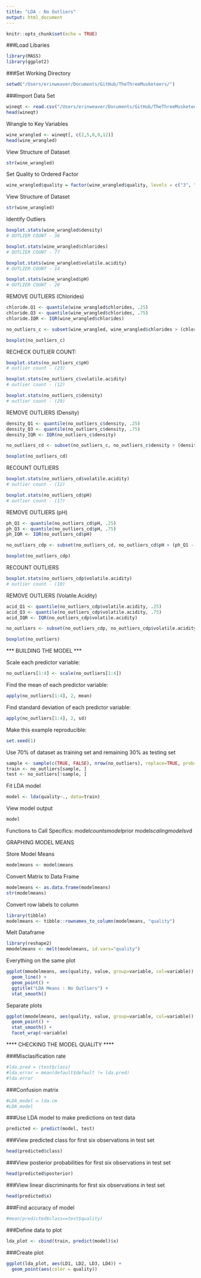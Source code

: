```yaml
---
title: "LDA - No Outliers"
output: html_document
---
```


```r
knitr::opts_chunk$set(echo = TRUE)
```

###Load Libaries
```r
library(MASS)
library(ggplot2)
```
###Set Working Directory
```r
setwd("/Users/erinweaver/Documents/GitHub/TheThreeMusketeers/")
```

###Import Data Set
```r
wineqt <- read.csv("/Users/erinweaver/Documents/GitHub/TheThreeMusketeers/Data/WineQT.csv")
head(wineqt)
```

Wrangle to Key Variables
```r
wine_wrangled <- wineqt[, c(2,5,8,9,12)]
head(wine_wrangled)
```

View Structure of Dataset
``` r
str(wine_wrangled)
```

Set Quality to Ordered Factor
``` r
wine_wrangled$quality = factor(wine_wrangled$quality, levels = c("3", "4", "5", "6", "7", "8"), ordered = TRUE)
```

View Structure of Dataset
``` r
str(wine_wrangled)
```

Identify Outliers

```r
boxplot.stats(wine_wrangled$density)
# OUTLIER COUNT - 36
```
```r
boxplot.stats(wine_wrangled$chlorides)
# OUTLIER COUNT - 77
```
```r
boxplot.stats(wine_wrangled$volatile.acidity)
# OUTLIER COUNT - 14
```

```r
boxplot.stats(wine_wrangled$pH)
# OUTLIER COUNT - 20
```

REMOVE OUTLIERS (Chlorides)

```r
chloride.Q1 <- quantile(wine_wrangled$chlorides, .25)
chloride.Q3 <- quantile(wine_wrangled$chlorides, .75)
chloride.IQR <- IQR(wine_wrangled$chlorides)
```
```r
no_outliers_c <- subset(wine_wrangled, wine_wrangled$chlorides > (chloride.Q1 - 1.5*chloride.IQR) & wine_wrangled$chlorides < (chloride.Q3 + 1.5*chloride.IQR))
```

```r
boxplot(no_outliers_c)
```

RECHECK OUTLIER COUNT:

```r
boxplot.stats(no_outliers_c$pH)
# outlier count - (23)
```

```r
boxplot.stats(no_outliers_c$volatile.acidity)
# outlier count - (12)
```

```r
boxplot.stats(no_outliers_c$density)
# outlier count - (29)
```

REMOVE OUTLIERS (Density)

```r
density_Q1 <- quantile(no_outliers_c$density, .25)
density_Q3 <- quantile(no_outliers_c$density, .75)
density_IQR <- IQR(no_outliers_c$density)
```
```r
no_outliers_cd <- subset(no_outliers_c, no_outliers_c$density > (density_Q1 - 1.5*density_IQR) & no_outliers_c$density < (density_Q3 + 1.5*density_IQR))
```

```r
boxplot(no_outliers_cd)
```

RECOUNT OUTLIERS
```r
boxplot.stats(no_outliers_cd$volatile.acidity)
# outlier count - (12)
```

```r
boxplot.stats(no_outliers_cd$pH)
# outlier count - (17)
```

REMOVE OUTLIERS (pH)

```r
ph_Q1 <- quantile(no_outliers_cd$pH, .25)
ph_Q3 <- quantile(no_outliers_cd$pH, .75)
ph_IQR <- IQR(no_outliers_cd$pH)
```
```r
no_outliers_cdp <- subset(no_outliers_cd, no_outliers_cd$pH > (ph_Q1 - 1.5*ph_IQR) & no_outliers_cd$pH < (ph_Q3 + 1.5*ph_IQR))
```

```r
boxplot(no_outliers_cdp)
```

RECOUNT OUTLIERS
```r
boxplot.stats(no_outliers_cdp$volatile.acidity)
# outlier count - (10)
```

REMOVE OUTLIERS (Volatile.Acidity)

```r
acid_Q1 <- quantile(no_outliers_cdp$volatile.acidity, .25)
acid_Q3 <- quantile(no_outliers_cdp$volatile.acidity, .75)
acid_IQR <- IQR(no_outliers_cdp$volatile.acidity)
```
```r
no_outliers <- subset(no_outliers_cdp, no_outliers_cdp$volatile.acidity > (acid_Q1 - 1.5*acid_IQR) & no_outliers_cdp$volatile.acidity < (acid_Q3 + 1.5*acid_IQR))
```

```r
boxplot(no_outliers)
```




*** BUILDING THE MODEL ***

Scale each predictor variable:
```r
no_outliers[1:4] <- scale(no_outliers[1:4])
```

Find the mean of each predictor variable:
```r
apply(no_outliers[1:4], 2, mean)
```

Find standard deviation of each predictor variable:
```r
apply(no_outliers[1:4], 2, sd) 
```

Make this example reproducible:
```r
set.seed(1)
```

Use 70% of dataset as training set and remaining 30% as testing set
```r
sample <- sample(c(TRUE, FALSE), nrow(no_outliers), replace=TRUE, prob=c(0.7,0.3))
train <- no_outliers[sample, ]
test <- no_outliers[!sample, ] 
```

Fit LDA model
```r
model <- lda(quality~., data=train)
```

View model output
```r
model
```

Functions to Call Specifics:
model$counts
model$prior
model$scaling
model$svd


GRAPHING MODEL MEANS

Store Model Means
```r
modelmeans <- model$means
```

Convert Matrix to Data Frame
```r
modelmeans <- as.data.frame(modelmeans)
str(modelmeans)
```

Convert row labels to column
```r
library(tibble)
modelmeans <- tibble::rownames_to_column(modelmeans, "quality")
```

Melt Dataframe
```r
library(reshape2)
mmodelmeans <- melt(modelmeans, id.vars="quality")
```

Everything on the same plot
```r
ggplot(mmodelmeans, aes(quality, value, group=variable, col=variable)) + 
  geom_line() +
  geom_point() + 
  ggtitle("LDA Means : No Outliers") +
  stat_smooth() 
```

Separate plots
```r
ggplot(mmodelmeans, aes(quality, value, group=variable, col=variable)) + 
  geom_point() + 
  stat_smooth() +
  facet_wrap(~variable)
```


**** CHECKING THE MODEL QUALITY ****

###Misclasification rate
```r
#lda.pred = (test$class)
#lda.error = mean(default$default != lda.pred)
#lda.error
```

###Confusion matrix
```r
#LDA_model = lda.cm
#LDA_model
```

###Use LDA model to make predictions on test data
```r
predicted <- predict(model, test)
```

###View predicted class for first six observations in test set
```r
head(predicted$class)
```

###View posterior probabilities for first six observations in test set
```r
head(predicted$posterior)
```

###View linear discriminants for first six observations in test set
```r
head(predicted$x)
```

###Find accuracy of model
```r
#mean(predicted$class==test$quality)
```

###Define data to plot
```r
lda_plot <- cbind(train, predict(model)$x)
```

###Create plot
```r
ggplot(lda_plot, aes(LD1, LD2, LD3, LD4)) +
  geom_point(aes(color = quality))
```


